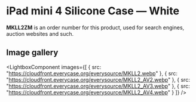 
# iPad mini 4 Silicone Case — White

<Callout type='info' emoji='👉🏻'>**MKLL2ZM** is an order number for this product, used for search engines, auction websites and such.</Callout>

## Image gallery

<LightboxComponent
    images={[
      {
        src: "https://cloudfront.everycase.org/everysource/MKLL2.webp"
      },
      {
        src: "https://cloudfront.everycase.org/everysource/MKLL2_AV2.webp"
      },
      {
        src: "https://cloudfront.everycase.org/everysource/MKLL2_AV3.webp"
      },
      {
        src: "https://cloudfront.everycase.org/everysource/MKLL2_AV4.webp"
      }
    ]}
  />
